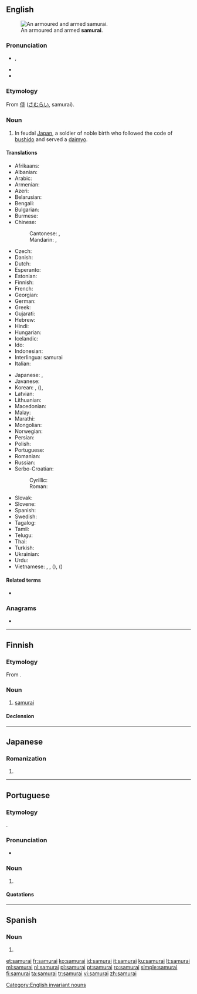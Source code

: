{{also|Samurai|samurái}}
==English==
{{wikipedia}}
[[File:Samurai with sword.jpg|thumb|An armoured and armed '''samurai'''.]]

===Pronunciation===
* {{enPR|sămʹ(y)ərī'}}, {{IPA|/ˈsæm(j)əˌɹaɪ/|lang=en}}
* {{audio|en-us-samurai.ogg|Audio (US)|lang=en}}
* {{rhymes|æməraɪ|æmjəraɪ|lang=en}}

===Etymology===
From {{etyl|ja|en}} [[侍]] ([[さむらい]], samurai).

===Noun===
{{en-noun|samurai|samurais}}

# In feudal [[Japan]], a soldier of noble birth who followed the code of [[bushido]] and served a [[daimyo]].

====Translations====
{{trans-top|feudal Japanese warrior}}
* Afrikaans: {{t|af|samoerai}}
* Albanian: {{t+|sq|samuraj|m}}
* Arabic: {{t|ar|سَامُورَاي|m}}
* Armenian: {{t+|hy|սամուրայ|sc=Armn}}
* Azeri: {{t|az|samuray}}
* Belarusian: {{t|be|самура́й|m|sc=Cyrl}}
* Bengali: {{t|bn|সামুরাই|tr=samura'i|sc=Beng}}
* Bulgarian: {{t|bg|самура́й|m|sc=Cyrl}}
* Burmese: {{t|my|ဆာမူရိုင်း|sc=Mymr}}
* Chinese:
*: Cantonese: {{t|yue|武士|tr=mou5 si6|sc=Hani}}, {{t|yue|[[日本]][[武士]]|tr=jat6 bun2 mou5 si6|sc=Hani}}
*: Mandarin: {{t+|cmn|武士|tr=wǔshì|sc=Hani}}, {{t|cmn|[[日本]][[武士]]|tr=Rìběn wǔshì|sc=Hani}}
* Czech: {{t|cs|samuraj|m}}
* Danish: {{t|da|samurai}}
* Dutch: {{t+|nl|samoerai|m}}
* Esperanto: {{t|eo|samurajo}}
* Estonian: {{t+|et|samurai}}
* Finnish: {{t+|fi|samurai}}
* French: {{t+|fr|samouraï|m}}
* Georgian: {{t|ka|სამურაი|sc=Geor}}
* German: {{t+|de|Samurai|m}}
* Greek: {{t+|el|σαμουράι|m}}
* Gujarati: {{t-needed|gu}}
* Hebrew: {{t|he|סמוראי|m|tr=samorai}}
* Hindi: {{t|hi|समुराई|m|tr=samurā'ī|sc=Deva}}
* Hungarian: {{t+|hu|szamuráj}}
* Icelandic: {{t|is|samúræji|m}}
* Ido: {{t|io|samurai}}
* Indonesian: {{t+|id|samurai}}
* Interlingua: samurai
* Italian: {{t+|it|samurai|m}}
{{trans-mid}}
* Japanese: {{t+|ja|侍|tr=さむらい, samurai}}, {{t+|ja|武士|tr=ぶし, bushi, もののふ, mononofu}}
* Javanese: {{t-needed|jv}}
* Korean: {{t+|ko|사무라이|sc=Kore}}, {{t+|ko|무사|sc=Kore}} ({{t+|ko|武士|sc=Kore}}), {{qualifier|rare}} {{t+|ko|부시|sc=Kore}}
* Latvian: {{t|lv|samurajs|m}}
* Lithuanian: {{t+|lt|samurajus|m}}
* Macedonian: {{t|mk|самура́ј|m}}
* Malay: {{t|ms|samurai}}
* Marathi: {{t|mr|सामुराइ|m|tr=sāmurāi|sc=Deva}}
* Mongolian: {{t|mn|самурай|sc=Cyrl}}
* Norwegian: {{t|no|samurai|m}}
* Persian: {{t+|fa|سامورایی|tr=sâmurâyi|sc=fa-Arab}}
* Polish: {{t+|pl|samuraj|m}}
* Portuguese: {{t+|pt|samurai|m}}
* Romanian: {{t+|ro|samurai|m}}
* Russian: {{t+|ru|самура́й|m}}
* Serbo-Croatian:
*: Cyrillic: {{t|sh|самурај|m}}
*: Roman: {{t+|sh|samuraj|m}}
* Slovak: {{t|sk|samuraj|m}}
* Slovene: {{t|sl|samuraj|m}}
* Spanish: {{t+|es|samurái|m}}
* Swedish: {{t+|sv|samuraj}}
* Tagalog: {{t|tl|samuray}}
* Tamil: {{t-needed|ta}}
* Telugu: {{t-needed|te}}
* Thai: {{t|th|ซามูไร|tr=saamoorai|sc=Thai}}
* Turkish: {{t+|tr|samuray}}
* Ukrainian: {{t+|uk|самура́й|m|sc=Cyrl}}
* Urdu: {{t|ur|سمرائی|m|tr=samurā'ī|sc=ur-Arab}}
* Vietnamese: {{t|vi|xamurai}}, {{t+|vi|samurai}}, {{t|vi|võ sĩ}} ({{t|vi|武士}}), {{qualifier|rare}} {{t+|vi|thị}} ({{t+|vi|侍}})
{{trans-bottom}}

====Related terms====
* {{l|en|ronin}}

===Anagrams===
* {{l|en|Masuria}}

[[Category:English invariant nouns]]

----

==Finnish==

===Etymology===
From {{etyl|ja|fi}}.

===Noun===
{{head|fi|noun}}

# [[#English|samurai]]

====Declension====
{{fi-decl-maa|samurai|a}}

----

==Japanese==

===Romanization===
{{ja-romaji}}

# {{ja-romanization of|さむらい}}

----

==Portuguese==

===Etymology===
{{bor|pt|ja|さむらい}}.

===Pronunciation===
* {{a|Brazil}} {{IPA|/ˌsɐ.mu.ˈɾaj/|/ˌsa.mu.ˈɾaj/|lang=pt}}

===Noun===
{{pt-noun|m}}

# {{lb|pt|military unit|historical}} {{l|en|samurai}} {{gloss|feudal Japanese warrior}}

====Quotations====
{{seeCites|lang=pt}}

----

==Spanish==

===Noun===
{{head|es|misspelling}}

# {{misspelling of|lang=es|samurái}}

[[et:samurai]]
[[fr:samurai]]
[[ko:samurai]]
[[id:samurai]]
[[it:samurai]]
[[ku:samurai]]
[[lt:samurai]]
[[ml:samurai]]
[[nl:samurai]]
[[pl:samurai]]
[[pt:samurai]]
[[ro:samurai]]
[[simple:samurai]]
[[fi:samurai]]
[[ta:samurai]]
[[tr:samurai]]
[[vi:samurai]]
[[zh:samurai]]